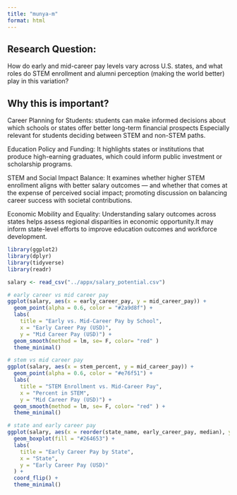 ```yaml
---
title: "munya-m"
format: html
---
```


## Research Question:
How do early and mid-career pay levels vary across U.S. states, and what roles do STEM enrollment and alumni perception (making the world better) play in this variation?

## Why this is important?
Career Planning for Students:
students can make informed decisions about which schools or states offer better long-term financial prospects Especially relevant for students deciding between STEM and non-STEM paths.

Education Policy and Funding:
It highlights states or institutions that produce high-earning graduates, which could inform public investment or scholarship programs.

STEM and Social Impact Balance:
It examines whether higher STEM enrollment aligns with better salary outcomes — and whether that comes at the expense of perceived social impact; promoting discussion on balancing career success with societal contributions.

Economic Mobility and Equality:
Understanding salary outcomes across states helps assess regional disparities in economic opportunity.It may inform state-level efforts to improve education outcomes and workforce development.



```r
library(ggplot2)
library(dplyr)
library(tidyverse)
library(readr)
```

```r
salary <- read_csv("../appx/salary_potential.csv")

```



```r
# early career vs mid career pay
ggplot(salary, aes(x = early_career_pay, y = mid_career_pay)) +
  geom_point(alpha = 0.6, color = "#2a9d8f") +
  labs(
    title = "Early vs. Mid-Career Pay by School",
    x = "Early Career Pay (USD)",
    y = "Mid Career Pay (USD)") +
  geom_smooth(method = lm, se= F, color= "red" )
  theme_minimal()
```


```r
# stem vs mid career pay
ggplot(salary, aes(x = stem_percent, y = mid_career_pay)) +
  geom_point(alpha = 0.6, color = "#e76f51") +
  labs(
    title = "STEM Enrollment vs. Mid-Career Pay",
    x = "Percent in STEM",
    y = "Mid Career Pay (USD)") +
  geom_smooth(method = lm, se= F, color= "red" ) +
  theme_minimal()

```

```r
# state and early career pay
ggplot(salary, aes(x = reorder(state_name, early_career_pay, median), y = early_career_pay)) +
  geom_boxplot(fill = "#264653") +
  labs(
    title = "Early Career Pay by State",
    x = "State",
    y = "Early Career Pay (USD)"
  ) +
  coord_flip() +
  theme_minimal()

```

